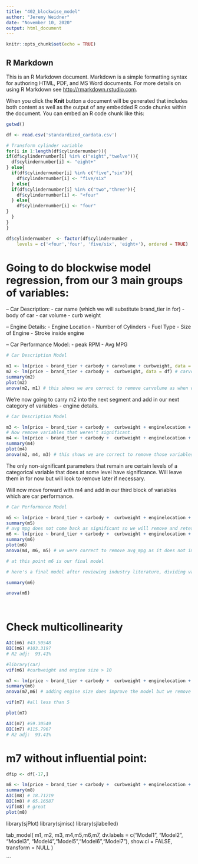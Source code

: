 ```yaml
---
title: "402_blockwise_model"
author: "Jeremy Weidner"
date: "November 10, 2020"
output: html_document
---
```


```r
knitr::opts_chunk$set(echo = TRUE)
```

## R Markdown

This is an R Markdown document. Markdown is a simple formatting syntax for authoring HTML, PDF, and MS Word documents. For more details on using R Markdown see <http://rmarkdown.rstudio.com>.

When you click the **Knit** button a document will be generated that includes both content as well as the output of any embedded R code chunks within the document. You can embed an R code chunk like this:

```r
getwd()

df <- read.csv('standardized_cardata.csv')

# Transform cylinder variable
for(i in 1:length(df$cylindernumber)){
if(df$cylindernumber[i] %in% c("eight","twelve")){
  df$cylindernumber[i] <- "eight+"
} else{
  if(df$cylindernumber[i] %in% c("five","six")){
    df$cylindernumber[i] <- "five/six"
  } else{
  if(df$cylindernumber[i] %in% c("two","three")){
    df$cylindernumber[i] <- "<four"
  } else{
    df$cylindernumber[i] <- "four"
}
  }
}
}

df$cylindernumber  <- factor(df$cylindernumber ,
    levels = c('<four','four', 'five/six', 'eight+'), ordered = TRUE)

```



# Going to do blockwise model regression, from our 3 main groups of variables:
-- Car Description:
- car name (which we will substitute brand_tier in for)
- body of car
- car volume
- curb weight

-- Engine Details:
- Engine Location
- Number of Cylinders
- Fuel Type
- Size of Engine
- Stroke inside engine

-- Car Performance Model:
- peak RPM
- Avg MPG


```r
# Car Description Model

m1 <- lm(price ~ brand_tier + carbody + carvolume + curbweight, data = df)
m2 <- lm(price ~ brand_tier + carbody +  curbweight, data = df) # carvolume not significant
summary(m2) 
plot(m2) 
anova(m2, m1) # this shows we are correct to remove carvolume as when we add it, we don't get a significant increase 

```

We're now going to carry m2 into the next segment and add in our next category of variables - engine details.

```r
# Car Description Model

m3 <- lm(price ~ brand_tier + carbody +  curbweight + enginelocation + cylindernumber + fueltype + enginesize +stroke , data = df)
# Now remove variables that weren't significant.
m4 <- lm(price ~ brand_tier + carbody +  curbweight + enginelocation + cylindernumber +  enginesize , data = df)
summary(m4) 
plot(m4) 
anova(m2, m4, m3) # this shows we are correct to remove those variables in m4 because m3 with them included does not improve the fit


```


The only non-significant parameters that remain are certain levels of a categorical variable that does at some level have significance. Will leave them in for now but will look to remove later if necessary.

Will now move forward with m4 and add in our third block of variables which are car performance.



```r
# Car Performance Model

m5 <- lm(price ~ brand_tier + carbody +  curbweight + enginelocation + cylindernumber +  enginesize + avg_mpg + peakrpm, data = df)
summary(m5)
# avg mpg does not come back as significant so we will remove and retest.
m6 <- lm(price ~ brand_tier + carbody +  curbweight + enginelocation + cylindernumber +  enginesize + peakrpm, data = df)
summary(m6) 
plot(m6) 
anova(m4, m6, m5) # we were correct to remove avg_mpg as it does not improve the fit. peakrpm however does improve the model fit.

# at this point m6 is our final model
```






```r
# here's a final model after reviewing industry literature, dividing variables into categories and performing blockwise regression on those categories.

summary(m6)

anova(m6)




```

# Check multicollinearity 
```r

AIC(m6) #43.50548
BIC(m6) #103.3197
# R2 adj:  93.41%

#library(car)
vif(m6) #curbweight and engine size > 10 

m7 <- lm(price ~ brand_tier + carbody +  curbweight + enginelocation + cylindernumber + peakrpm, data = df)
summary(m6)
anova(m7,m6) # adding engine size does improve the model but we remove it so we do not have high multicollinearity 

vif(m7) #all less than 5

plot(m7) 

AIC(m7) #59.30549
BIC(m7) #115.7967
# R2 adj:  93.41%
```
# m7 without influential point: 

```r
dfip <- df[-17,]

m8 <- lm(price ~ brand_tier + carbody +  curbweight + enginelocation + cylindernumber + peakrpm, data = dfip)
summary(m8)
AIC(m8) # 18.71219
BIC(m8) # 65.16587
vif(m8) # great
plot(m8)

```

library(sjPlot)
library(sjmisc)
library(sjlabelled)

tab_model(
  m1, m2, m3, m4,m5,m6,m7,
  dv.labels = c("Model1", "Model2", "Model3", "Model4","Model5","Model6","Model7"),
  show.ci = FALSE,
  transform = NULL
)

```









































